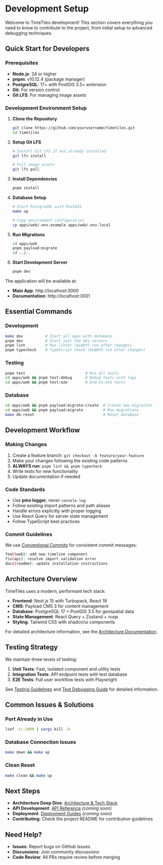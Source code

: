 # Development Setup

Welcome to TimeTiles development! This section covers everything you need to know to contribute to the project, from initial setup to advanced debugging techniques.

## Quick Start for Developers

### Prerequisites

- **Node.js**: 24 or higher
- **pnpm**: v10.12.4 (package manager)
- **PostgreSQL**: 17+ with PostGIS 3.5+ extension
- **Git**: For version control
- **Git LFS**: For managing image assets

### Development Environment Setup

1. **Clone the Repository**

   ```bash
   git clone https://github.com/yourusername/timetiles.git
   cd timetiles
   ```

2. **Setup Git LFS**

   ```bash
   # Install Git LFS if not already installed
   git lfs install
   
   # Pull image assets
   git lfs pull
   ```

3. **Install Dependencies**

   ```bash
   pnpm install
   ```

4. **Database Setup**

   ```bash
   # Start PostgreSQL with PostGIS
   make up

   # Copy environment configuration
   cp apps/web/.env.example apps/web/.env.local
   ```

5. **Run Migrations**

   ```bash
   cd apps/web
   pnpm payload:migrate
   cd ../..
   ```

6. **Start Development Server**
   ```bash
   pnpm dev
   ```

The application will be available at:

- **Main App**: http://localhost:3000
- **Documentation**: http://localhost:3001

## Essential Commands

### Development

```bash
make dev          # Start all apps with database
pnpm dev          # Start just the dev servers
pnpm lint         # Run linter (ALWAYS run after changes)
pnpm typecheck    # TypeScript check (ALWAYS run after changes)
```

### Testing

```bash
pnpm test                           # Run all tests
cd apps/web && pnpm test:debug      # Debug tests with logs
cd apps/web && pnpm test:e2e        # End-to-end tests
```

### Database

```bash
cd apps/web && pnpm payload:migrate:create  # Create new migration
cd apps/web && pnpm payload:migrate         # Run migrations
make db-reset                               # Reset database
```

## Development Workflow

### Making Changes

1. Create a feature branch: `git checkout -b feature/your-feature`
2. Make your changes following the existing code patterns
3. **ALWAYS run**: `pnpm lint && pnpm typecheck`
4. Write tests for new functionality
5. Update documentation if needed

### Code Standards

- Use **pino logger**, never `console.log`
- Follow existing import patterns and path aliases
- Handle errors explicitly with proper logging
- Use React Query for server state management
- Follow TypeScript best practices

### Commit Guidelines

We use [Conventional Commits](./commit-guidelines) for consistent commit messages:

```bash
feat(web): add new timeline component
fix(api): resolve import validation error
docs(readme): update installation instructions
```

## Architecture Overview

TimeTiles uses a modern, performant tech stack:

- **Frontend**: Next.js 15 with Turbopack, React 19
- **CMS**: Payload CMS 3 for content management
- **Database**: PostgreSQL 17 + PostGIS 3.5 for geospatial data
- **State Management**: React Query + Zustand + nuqs
- **Styling**: Tailwind CSS with shadcn/ui components

For detailed architecture information, see the [Architecture Documentation](../architecture).

## Testing Strategy

We maintain three levels of testing:

1. **Unit Tests**: Fast, isolated component and utility tests
2. **Integration Tests**: API endpoint tests with test database
3. **E2E Tests**: Full user workflow tests with Playwright

See [Testing Guidelines](./testing-guidelines) and [Test Debugging Guide](./testing-debug-guide) for detailed information.

## Common Issues & Solutions

### Port Already in Use

```bash
lsof -ti:3000 | xargs kill -9
```

### Database Connection Issues

```bash
make down && make up
```

### Clean Reset

```bash
make clean && make up
```

## Next Steps

- **Architecture Deep Dive**: [Architecture & Tech Stack](../architecture)
- **API Development**: [API Reference](../api) _(coming soon)_
- **Deployment**: [Deployment Guides](../deployment) _(coming soon)_
- **Contributing**: Check the project README for contribution guidelines

## Need Help?

- **Issues**: Report bugs on GitHub Issues
- **Discussions**: Join community discussions
- **Code Review**: All PRs require review before merging
